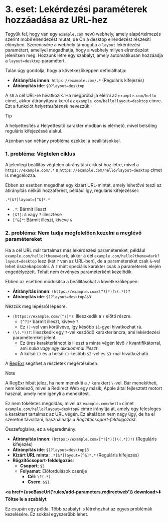 
# 3. eset: Lekérdezési paraméterek hozzáadása az URL-hez

Tegyük fel, hogy van egy `example.com` nevű webhely, amely alapértelmezés szerint mobil elrendezést mutat, de Ön a desktop elrendezést részesíti előnyben. Szerencsére a webhely támogatja a `layout` lekérdezési paramétert, amellyel megadhatja, hogy a webhely milyen elrendezést jelenítsen meg. Hozzunk létre egy szabályt, amely automatikusan hozzáadja a `layout=desktop` paramétert.

Talán úgy gondolja, hogy a következőképpen definiálhatja:

* **Átirányítás innen**: `https://example.com/.*` (Reguláris kifejezés)
* **Átirányítás ide**: `$0?layout=desktop`

A `$0` a cél URL-re hivatkozik. Ha megpróbálja elérni az `example.com/hello` címet, akkor átirányításra kerül az `example.com/hello?layout=desktop` címre. Ezt a funkciót *helyettesítésnek* nevezzük.

> [!TIP]
> A helyettesítés a Helyettesítő karakter módban is elérhető, mivel belsőleg reguláris kifejezéssé alakul.

Azonban van néhány probléma ezekkel a beállításokkal.

### 1. probléma: Végtelen ciklus

A jelenlegi beállítás végtelen átirányítási ciklust hoz létre, mivel a `https://example.com/.*` a `https://example.com/hello?layout=desktop` címet is megcélozza.

Ebben az esetben megadhat egy kizárt URL-mintát, amely lehetővé teszi az átirányítás nélküli hozzáférést, például így, reguláris kifejezéssel:

```
.*[&?]layout=[^&]*.*
```

* `.*`: Bármit illeszt
* `[&?]`: `&` vagy `?` illesztése
* `[^&]*`: Bármit illeszt, kivéve `&`

### 2. probléma: Nem tudja megfelelően kezelni a meglévő paramétereket

Ha a cél URL már tartalmaz más lekérdezési paramétereket, például `example.com/hello?theme=dark`, akkor a cél `example.com/hello?theme=dark?layout=desktop` lesz (két `?` van az URL-ben), de a paramétereket csak `&`-vel lehet összekapcsolni. A `?` mint speciális karakter csak a paraméterek elején engedélyezett. Tehát nem érvényes paraméterként kezelődik.

Ebben az esetben módosítsa a beállításokat a következőképpen:

* **Átirányítás innen**: `(https://example.com/[^?]*)(\(.*))?`
* **Átirányítás ide**: `$1?layout=desktop&$3`

Nézzük meg lépésről lépésre.

* `(https://example.com/[^?]*)`: Illeszkedik a `?` előtti részre.
    * `[^?]*` bármit illeszt, kivéve `?`.
    * Ez `()`-vel van körülvéve, így később `$1`-gyel hivatkozhat rá.
* `(\(.*))?`: Illeszkedik egy `?`-vel kezdődő karakterláncra, ami lekérdezési paramétereket jelent.
    * Ez üres karakterláncot is illeszt a minta végén lévő `?` kvantifikátorral, ami *nulla vagy egy alkalommal illeszt*.
    * A külső `()` és a belső `()` később `$2`-vel és `$3`-mal hivatkozható.

A [RegExr](https://regexr.com) segíthet a részletek megértésében.

> [!NOTE]
> A RegExr hibát jelez, ha nem menekíti a `/` karaktert `\`-vel. Bár menekítheti, nem kötelező, mivel a Redirect Web egy másik, Apple által fejlesztett motort használ, amely nem igényli a menekítést.

Ez nem tökéletes megoldás, mivel az `example.com/hello` címet `example.com/hello?layout=desktop&` címre irányítja át, amely egy felesleges `&` karaktert tartalmaz az URL végén. Ez általában nem nagy ügy, de ha el szeretné távolítani, használhatja a *Rögzítőcsoport-feldolgozást*.

Összefoglalva, ez a végeredmény:

* **Átirányítás innen**: `(https://example.com/[^?]*)((\(.*))?)` (Reguláris kifejezés)
* **Átirányítás ide**: `$1?layout=desktop$3`
* **Kizárt URL minta**: `.*[&?]layout=[^&]*.*` (Reguláris kifejezés)
* **Rögzítőcsoport-feldolgozás**:
    * **Csoport**: `$3`
    * **Folyamat**: Előfordulások cseréje
        * **Cél**: `\?(.*)`
        * **Csere**: `&$1`

**<a href={useBaseUrl('rules/add-parameters.redirectweb')} download>⬇️ Töltse le a szabályt</a>**


Ez csupán egy példa. Több szabályt is létrehozhat az egyes problémák kezelésére. Ez sokkal egyszerűbb lehet.